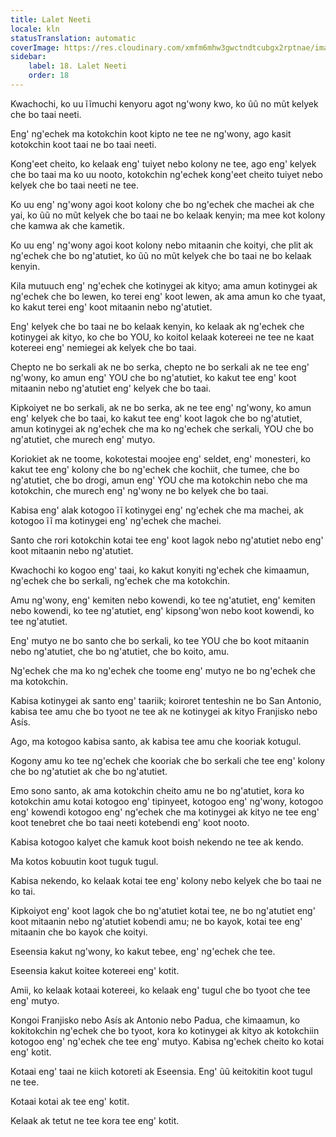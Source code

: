 ```yaml
---
title: Lalet Neeti
locale: kln
statusTranslation: automatic
coverImage: https://res.cloudinary.com/xmfm6mhw3gwctndtcubgx2rptnae/image/upload/v1741354419/small_cover_la_gran_rebelion_28716e29d2.webp
sidebar:
    label: 18. Lalet Neeti
    order: 18
---
```

Kwachochi, ko uu ĩĩmuchi kenyoru agot ng'wony kwo, ko ũũ no mũt kelyek che bo taai neeti.

Eng' ng'echek ma kotokchin koot kipto ne tee ne ng'wony, ago kasit kotokchin koot taai ne bo taai neeti.

Kong'eet cheito, ko kelaak eng' tuiyet nebo kolony ne tee, ago eng' kelyek che bo taai ma ko uu nooto, kotokchin ng'echek kong'eet cheito tuiyet nebo kelyek che bo taai neeti ne tee.

Ko uu eng' ng'wony agoi koot kolony che bo ng'echek che machei ak che yai, ko ũũ no mũt kelyek che bo taai ne bo kelaak kenyin; ma mee kot kolony che kamwa ak che kametik.

Ko uu eng' ng'wony agoi koot kolony nebo mitaanin che koityi, che plit ak ng'echek che bo ng'atutiet, ko ũũ no mũt kelyek che bo taai ne bo kelaak kenyin.

Kila mutuuch eng' ng'echek che kotinygei ak kityo; ama amun kotinygei ak ng'echek che bo lewen, ko terei eng' koot lewen, ak ama amun ko che tyaat, ko kakut terei eng' koot mitaanin nebo ng'atutiet.

Eng' kelyek che bo taai ne bo kelaak kenyin, ko kelaak ak ng'echek che kotinygei ak kityo, ko che bo YOU, ko koitol kelaak kotereei ne tee ne kaat kotereei eng' nemiegei ak kelyek che bo taai.

Chepto ne bo serkali ak ne bo serka, chepto ne bo serkali ak ne tee eng' ng'wony, ko amun eng' YOU che bo ng'atutiet, ko kakut tee eng' koot mitaanin nebo ng'atutiet eng' kelyek che bo taai.

Kipkoiyet ne bo serkali, ak ne bo serka, ak ne tee eng' ng'wony, ko amun eng' kelyek che bo taai, ko kakut tee eng' koot lagok che bo ng'atutiet, amun kotinygei ak ng'echek che ma ko ng'echek che serkali, YOU che bo ng'atutiet, che murech eng' mutyo.

Koriokiet ak ne toome, kokotestai moojee eng' seldet, eng' monesteri, ko kakut tee eng' kolony che bo ng'echek che kochiit, che tumee, che bo ng'atutiet, che bo drogi, amun eng' YOU che ma kotokchin nebo che ma kotokchin, che murech eng' ng'wony ne bo kelyek che bo taai.

Kabisa eng' alak kotogoo ĩĩ kotinygei eng' ng'echek che ma machei, ak kotogoo ĩĩ ma kotinygei eng' ng'echek che machei.

Santo che rori kotokchin kotai tee eng' koot lagok nebo ng'atutiet nebo eng' koot mitaanin nebo ng'atutiet.

Kwachochi ko kogoo eng' taai, ko kakut konyiti ng'echek che kimaamun, ng'echek che bo serkali, ng'echek che ma kotokchin.

Amu ng'wony, eng' kemiten nebo kowendi, ko tee ng'atutiet, eng' kemiten nebo kowendi, ko tee ng'atutiet, eng' kipsong'won nebo koot kowendi, ko tee ng'atutiet.

Eng' mutyo ne bo santo che bo serkali, ko tee YOU che bo koot mitaanin nebo ng'atutiet, che bo ng'atutiet, che bo koito, amu.

Ng'echek che ma ko ng'echek che toome eng' mutyo ne bo ng'echek che ma kotokchin.

Kabisa kotinygei ak santo eng' taariik; koiroret tenteshin ne bo San Antonio, kabisa tee amu che bo tyoot ne tee ak ne kotinygei ak kityo Franjisko nebo Asís.

Ago, ma kotogoo kabisa santo, ak kabisa tee amu che kooriak kotugul.

Kogony amu ko tee ng'echek che kooriak che bo serkali che tee eng' kolony che bo ng'atutiet ak che bo ng'atutiet.

Emo sono santo, ak ama kotokchin cheito amu ne bo ng'atutiet, kora ko kotokchin amu kotai kotogoo eng' tipinyeet, kotogoo eng' ng'wony, kotogoo eng' kowendi kotogoo eng' ng'echek che ma kotinygei ak kityo ne tee eng' koot tenebret che bo taai neeti kotebendi eng' koot nooto.

Kabisa kotogoo kalyet che kamuk koot boish nekendo ne tee ak kendo.

Ma kotos kobuutin koot tuguk tugul.

Kabisa nekendo, ko kelaak kotai tee eng' kolony nebo kelyek che bo taai ne ko tai.

Kipkoiyot eng' koot lagok che bo ng'atutiet kotai tee, ne bo ng'atutiet eng' koot mitaanin nebo ng'atutiet kobendi amu; ne bo kayok, kotai tee eng' mitaanin che bo kayok che koityi.

Eseensia kakut ng'wony, ko kakut tebee, eng' ng'echek che tee.

Eseensia kakut koitee kotereei eng' kotit.

Amii, ko kelaak kotaai kotereei, ko kelaak eng' tugul che bo tyoot che tee eng' mutyo.

Kongoi Franjisko nebo Asís ak Antonio nebo Padua, che kimaamun, ko kokitokchin ng'echek che bo tyoot, kora ko kotinygei ak kityo ak kotokchiin kotogoo eng' ng'echek che tee eng' mutyo. Kabisa ng'echek cheito ko kotai eng' kotit.

Kotaai eng' taai ne kiich kotoreti ak Eseensia. Eng' ũũ keitokitin koot tugul ne tee.

Kotaai kotai ak tee eng' kotit.

Kelaak ak tetut ne tee kora tee eng' kotit.

